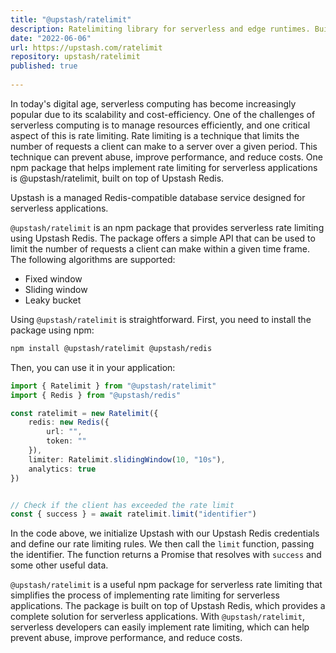 ```yaml
---
title: "@upstash/ratelimit"
description: Ratelimiting library for serverless and edge runtimes. Built on top of Upstash Redis.
date: "2022-06-06"
url: https://upstash.com/ratelimit
repository: upstash/ratelimit
published: true
  
---
```


In today's digital age, serverless computing has become increasingly popular due to its scalability and cost-efficiency. One of the challenges of serverless computing is to manage resources efficiently, and one critical aspect of this is rate limiting. Rate limiting is a technique that limits the number of requests a client can make to a server over a given period. This technique can prevent abuse, improve performance, and reduce costs. One npm package that helps implement rate limiting for serverless applications is @upstash/ratelimit, built on top of Upstash Redis.

Upstash is a managed Redis-compatible database service designed for serverless applications.

`@upstash/ratelimit` is an npm package that provides serverless rate limiting using Upstash Redis. The package offers a simple API that can be used to limit the number of requests a client can make within a given time frame. The following algorithms are supported:

- Fixed window
- Sliding window
- Leaky bucket


Using `@upstash/ratelimit` is straightforward. First, you need to install the package using npm:

```bash
npm install @upstash/ratelimit @upstash/redis
```
Then, you can use it in your  application:

```ts
import { Ratelimit } from "@upstash/ratelimit"
import { Redis } from "@upstash/redis"

const ratelimit = new Ratelimit({
    redis: new Redis({
        url: "",
        token: ""
    }),
    limiter: Ratelimit.slidingWindow(10, "10s"),
    analytics: true
})


// Check if the client has exceeded the rate limit
const { success } = await ratelimit.limit("identifier")
```

In the code above, we initialize Upstash with our Upstash Redis credentials and define our rate limiting rules. We then call the `limit` function, passing the identifier. The function returns a Promise that resolves with `success` and some other useful data.

`@upstash/ratelimit` is a useful npm package for serverless rate limiting that simplifies the process of implementing rate limiting for serverless applications. The package is built on top of Upstash Redis, which provides a complete solution for serverless applications. With `@upstash/ratelimit`, serverless developers can easily implement rate limiting, which can help prevent abuse, improve performance, and reduce costs.